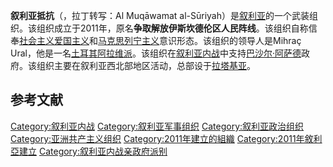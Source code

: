 {{expand|time=2016-06-22T12:21:03+00:00}}
{{unreferenced|time=2016-06-22T12:21:03+00:00}}
'''叙利亚抵抗'''（{{lang-ar|المقاومة السورية}}，拉丁转写：Al Muqāwamat al-Sūriyah）是[[叙利亚|叙利亚]]的一个武装组织。该组织成立于2011年，原名'''争取解放伊斯坎德伦区人民阵线'''。该组织自称信奉[[社会主义爱国主义|社会主义爱国主义]]和[[马克思列宁主义|马克思列宁主义]]意识形态。该组织的领导人是Mihraç Ural，他是一名[[土耳其|土耳其]][[阿拉维派|阿拉维派]]。该组织在[[叙利亚内战|叙利亚内战]]中支持[[巴沙尔·阿萨德|巴沙尔·阿萨德]]政府。该组织主要在叙利亚西北部地区活动，总部设于[[拉塔基亚|拉塔基亚]]。

==参考文献==
{{reflist}}

[[Category:叙利亚内战|Category:叙利亚内战]]
[[Category:叙利亚军事组织|Category:叙利亚军事组织]]
[[Category:叙利亚政治组织|Category:叙利亚政治组织]]
[[Category:亚洲共产主义组织|Category:亚洲共产主义组织]]
[[Category:2011年建立的組織|Category:2011年建立的組織]]
[[Category:2011年敘利亞建立|Category:2011年敘利亞建立]]
[[Category:叙利亚内战亲政府派别|Category:叙利亚内战亲政府派别]]